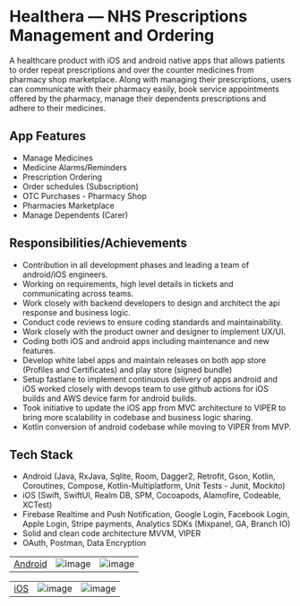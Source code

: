 
# Healthera — NHS Prescriptions Management and Ordering
A healthcare product with iOS and android native apps that allows patients to order repeat prescriptions and over the counter medicines from pharmacy shop marketplace. Along with managing their prescriptions, users can communicate with their pharmacy easily, book service appointments offered by the pharmacy, manage their dependents prescriptions and adhere to their medicines.

## App Features
- Manage Medicines
- Medicine Alarms/Reminders
- Prescription Ordering
- Order schedules (Subscription)
- OTC Purchases - Pharmacy Shop
- Pharmacies Marketplace
- Manage Dependents (Carer)

## Responsibilities/Achievements
- Contribution in all development phases and leading a team of android/iOS engineers. 
- Working on requirements, high level details in tickets and communicating across teams.
- Work closely with backend developers to design and architect the api response and business logic.
- Conduct code reviews to ensure coding standards and maintainability.
- Work closely with the product owner and designer to implement UX/UI.  
- Coding both iOS and android apps including maintenance and new features.
- Develop white label apps and maintain releases on both app store (Profiles and Certificates) and play store (signed bundle)
- Setup fastlane to implement continuous delivery of apps android and iOS worked closely with devops team to use github actions for iOS builds and AWS device farm for android builds. 
- Took initiative to update the iOS app from MVC architecture to VIPER to bring more scalability in codebase and business logic sharing. 
- Kotlin conversion of android codebase while moving to VIPER from MVP. 

## Tech Stack
- Android (Java, RxJava, Sqlite, Room, Dagger2, Retrofit, Gson, Kotlin, Coroutines, Compose, Kotlin-Multiplatform,  Unit Tests - Junit, Mockito)
- iOS (Swift, SwiftUI, Realm DB, SPM, Cocoapods, Alamofire, Codeable, XCTest) 
- Firebase Realtime and Push Notification, Google Login, Facebook Login, Apple Login, Stripe payments, Analytics SDKs (Mixpanel, GA, Branch IO) 
- Solid and clean code architecture MVVM, VIPER
- OAuth,  Postman, Data Encryption



|   |  |  |
|-----|------|--------|
|[Android](https://play.google.com/store/apps/details?id=com.healthera.healtheraapp&hl=en_GB&gl=US)| ![image](https://github.com/harsewaksingh13/portfoilio/assets/34924186/ce60199f-2f0a-412f-a368-2cf961ff3e1e) | ![image](https://github.com/harsewaksingh13/portfoilio/assets/34924186/2d9df662-31dc-4f55-9798-7825a8958d0d) |



|   |  |  |
|-----|------|--------|
| [iOS](https://apps.apple.com/gb/app/healthera-nhs-pharmacy-app/id1174383039?platform=iphone)| ![image](https://github.com/harsewaksingh13/portfoilio/assets/34924186/7395318b-5d47-47eb-8699-d8dddd2a4c41) | ![image](https://github.com/harsewaksingh13/portfoilio/assets/34924186/6836890e-30c5-4feb-9747-874dda5bdd2e)|

